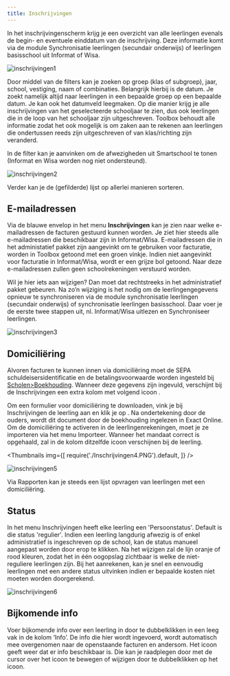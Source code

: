 ```yaml
---
title: Inschrijvingen
---
```

In het inschrijvingenscherm krijg je een overzicht van alle leerlingen evenals de begin- en eventuele einddatum van de inschrijving. Deze informatie komt via de module Synchronisatie leerlingen (secundair onderwijs) of leerlingen basisschool uit Informat of Wisa.

![inschrijvingen1](./Inschrijvingen1.PNG)

Door middel van de filters kan je zoeken op groep (klas of subgroep), jaar, school, vestiging, naam of combinaties. Belangrijk hierbij is de datum. Je zoekt namelijk altijd naar leerlingen in een bepaalde groep op een bepaalde datum. Je kan ook het datumveld leegmaken. Op die manier krijg je alle inschrijvingen van het geselecteerde schooljaar te zien, dus ook leerlingen die in de loop van het schooljaar zijn uitgeschreven. 
Toolbox behoudt alle informatie zodat het ook mogelijk is om zaken aan te rekenen aan leerlingen die ondertussen reeds zijn uitgeschreven of van klas/richting zijn veranderd. 

In de filter kan je aanvinken om de afwezigheden uit Smartschool te tonen (Informat en Wisa worden nog niet ondersteund).

![inschrijvingen2](./Inschrijvingen2.PNG)

Verder kan je de (gefilderde) lijst op allerlei manieren sorteren.

## E-mailadressen

Via de blauwe envelop <LegacyAction img="mailEnveloppe.png"/> in het menu **Inschrijvingen** kan je zien naar welke e-mailadressen de facturen gestuurd kunnen worden. Je ziet hier steeds alle e-mailadressen die beschikbaar zijn in Informat/Wisa. E-mailadressen die in het administatief pakket zijn aangevinkt om te gebruiken voor facturatie, worden in Toolbox getoond met een groen vinkje. Indien niet aangevinkt voor facturatie in Informat/Wisa, wordt er een grijze bol getoond. Naar deze e-mailadressen zullen geen schoolrekeningen verstuurd worden.  

Wil je hier iets aan wijzigen? Dan moet dat rechtstreeks in het administratief pakket gebeuren. Na zo’n wijziging is het nodig om de leerlingengegevens opnieuw te synchroniseren via de module synchronisatie leerlingen (secundair onderwijs) of synchronisatie leerlingen basisschool. Daar voer je de eerste twee stappen uit, nl. Informat/Wisa uitlezen en Synchroniseer leerlingen. 

![inschrijvingen3](./Inschrijvingen3.png)

## Domiciliëring

Alvoren facturen te kunnen innen via domiciliëring moet de SEPA schuldeisersidentificatie en de betalingsvoorwaarde worden ingesteld bij [Scholen>Boekhouding](/leerlingenrekeningen/Scholen/#4boekhouding). Wanneer deze gegevens zijn ingevuld, verschijnt bij de Inschrijvingen een extra kolom met volgend icoon <LegacyAction img="bank.png"/>.

Om een formulier voor domiciliëring te downloaden, vink je bij Inschrijvingen de leerling aan en klik je op <LegacyAction text="Maak PDF met SEPA mandaten"/>. Na ondertekening door de ouders, wordt dit document door de boekhouding ingelezen in Exact Online. Om de domiciliëring te activeren in de leerlingenrekeningen, moet je ze importeren via het menu Importeer. Wanneer het mandaat correct is opgehaald, zal in de kolom <LegacyAction img="bank.png"/> ditzelfde icoon verschijnen bij de leerling. 

<Thumbnails img={[
    require('./Inschrijvingen4.PNG').default, 
]} />

![inschrijvingen5](./Inschrijvingen5.PNG)

Via Rapporten kan je steeds een lijst opvragen van leerlingen met een domiciliëring. 

## Status
In het menu Inschrijvingen heeft elke leerling een 'Persoonstatus'. Default is die status 'regulier'. Indien een leerling langdurig afwezig is of enkel administratief is ingeschreven op de school, kan de status manueel aangepast worden door erop te klikken. Na het wijzigen zal de lijn oranje of rood kleuren, zodat het in één oogopslag zichtbaar is welke de niet-reguliere leerlingen zijn. Bij het aanrekenen, kan je snel en eenvoudig leerlingen met een andere status uitvinken indien er bepaalde kosten niet moeten worden doorgerekend. 

![inschrijvingen6](./Inschrijvingen6.png)

## Bijkomende info

Voer bijkomende info over een leerling in door te dubbelklikken in een leeg vak in de kolom ‘Info’. De info die hier wordt ingevoerd, wordt automatisch mee overgenomen naar de openstaande facturen en andersom. Het <LegacyAction img="info.png"/> icoon geeft weer dat er info beschikbaar is. Die kan je raadplegen door met de cursor over het icoon te bewegen of wijzigen door te dubbelklikken op het icoon. 
